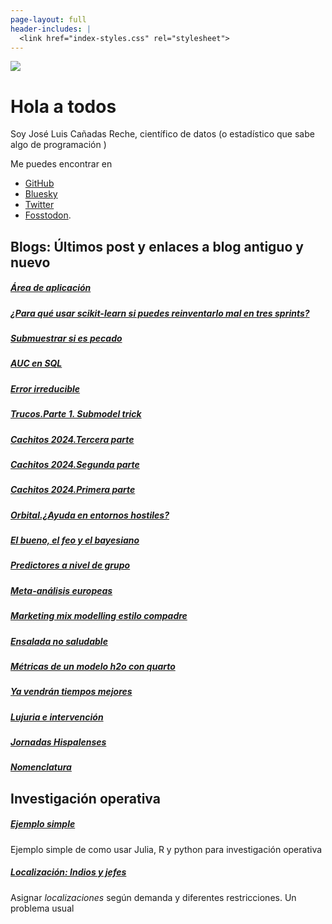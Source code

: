 ```yaml
---
page-layout: full
header-includes: |
  <link href="index-styles.css" rel="stylesheet">
---
```


::: {.grid}

::: {.g-col-12 .g-col-md-6 id='bio-pic'}
![](profile2.jpg)
:::

::: {.g-col-12 .g-col-md-6 id='about-me-text'}
# Hola a todos

Soy José Luis Cañadas Reche, científico de datos (o estadístico que sabe algo de programación )


Me puedes encontrar en 

* [GitHub](https://github.com/joscani) 
* [Bluesky](https://bsky.app/profile/joscani.muestrear-no-es-pecado.es)
* [Twitter](https://twitter.com/joscani) 
* [Fosstodon](https://fosstodon.org/@joscani). 

:::


::: {.g-col-12 .g-col-md-5 .g-start-md-2}
# Blogs: Últimos post y enlaces a blog antiguo y nuevo 

##### [__Área de aplicación__](2025/05/aoa.html)
##### [__¿Para qué usar scikit-learn si puedes reinventarlo mal en tres sprints?__](2025/04/frameworks.html)
##### [__Submuestrar si es pecado__](2025/03/submuestrear.html)
##### [__AUC en SQL__](2025/03/auc_sql.html)
##### [__Error irreducible__](2025/02/error_irreducible.html)
##### [__Trucos.Parte 1. Submodel trick__](2025/02/tricks.html)
##### [__Cachitos 2024.Tercera parte__](2025/01/nochevieja-cachitos-2024/cachitos_2024_tercera_parte.html)
##### [__Cachitos 2024.Segunda parte__](2025/01/nochevieja-cachitos-2024/cachitos_2024_segunda_parte.html)
##### [__Cachitos 2024.Primera parte__](2025/01/nochevieja-cachitos-2024/cachitos_2024_primera_parte.html)
##### [__Orbital.¿Ayuda en entornos hostiles?__](2024/11/orbital_entornos_hostiles.html)
##### [__El bueno, el feo y el bayesiano__](2024/09/god_and_bad_confounders.html)
##### [__Predictores a nivel de grupo__](2024/08/predictores_nivel_grupo_inf_causal.html)
##### [__Meta-análisis europeas__](2024/06/meta-analisis-europeas.html)
##### [__Marketing mix modelling estilo compadre__](2024/06/mmm_estilo_compadre.html)
##### [__Ensalada no saludable__](2024/05/Ensalada_no_saludable.html)
##### [__Métricas de un modelo h2o con quarto__](2024/04/metricas_modelo_con_quarto.html)
##### [__Ya vendrán tiempos mejores__](2024/04/tiempos_mejores.html)
##### [__Lujuria e intervención__](2024/03/lujuria_e_intervencion.html)
##### [__Jornadas Hispalenses__](2024/03/jornadas2024.html)
##### [__Nomenclatura__](2024/02/nomenclatura.html)

:::

::: {.g-col-12 .g-col-md-5 .g-start-md-2}

# Investigación operativa


##### [Ejemplo simple ](2022/06/21/io-parte-1/)
Ejemplo simple de como usar Julia, R y python para investigación operativa

##### [Localización: Indios y jefes](2022/08/01/indios-y-jefes-io-al-servicio-del-mal/)
Asignar _localizaciones_ según demanda y diferentes restricciones. Un problema usual



:::

:::
